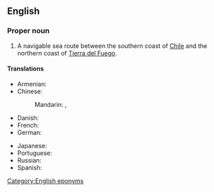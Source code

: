 ==English==
{{wikipedia}}
===Proper noun===
{{en-proper noun|sg=[[strait|Strait]] [[of]] [[Magellan]]}}

# A navigable sea route between the southern coast of [[Chile]] and the northern coast of [[Tierra del Fuego]].

====Translations====
{{trans-top|Strait of Magellan}}
* Armenian: {{t-|hy|Մագելանի նեղուց|tr=Magelani neġuc’}}
* Chinese:
*: Mandarin: {{t|zh|麥哲倫海峽|sc=Hani}}, {{t|zh|麦哲伦海峡|tr=Màizhélún hǎixiá|sc=Hani}}
* Danish: {{t|da|Magellanstrædet}}
* French: {{t|fr|détroit de Magellan|m}}
* German: {{t-|de|Magellanstraße|f}}
{{trans-mid}}
* Japanese: {{t|ja|マゼラン海峡|tr=Mazeran kaikyō|sc=Jpan}}
* Portuguese: {{t|pt|estreito de Magalhães|m}}
* Russian: {{t|ru|Магелланов пролив|m|tr=Magellánov prolív|sc=Cyrl}}
* Spanish: {{t|es|estrecho de Magallanes|m}}
{{trans-bottom}}

[[Category:English eponyms]]
